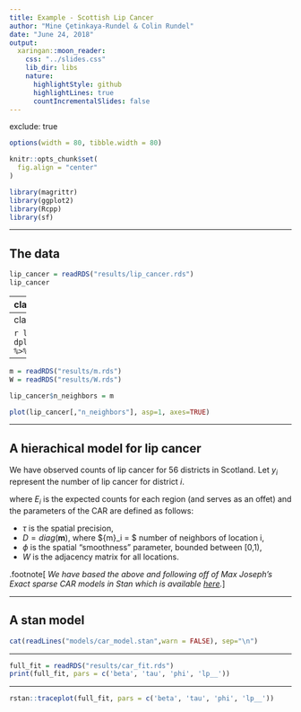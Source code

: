 ```yaml
---
title: Example - Scottish Lip Cancer
author: "Mine Çetinkaya-Rundel & Colin Rundel"
date: "June 24, 2018"
output:
  xaringan::moon_reader:
    css: "../slides.css"
    lib_dir: libs
    nature:
      highlightStyle: github
      highlightLines: true
      countIncrementalSlides: false
---
```

exclude: true

```r
options(width = 80, tibble.width = 80)

knitr::opts_chunk$set(
  fig.align = "center"
)

library(magrittr)
library(ggplot2)
library(Rcpp)
library(sf)
```

---

## The data


```r
lip_cancer = readRDS("results/lip_cancer.rds")
lip_cancer
```

---
class: middle

.pull-left[
```r
lip_cancer %>% dplyr::transmute(log(Observed)) %>% plot(asp=1, breaks=seq(0,5,0.5), axes=TRUE)
```
]

.pull-right[
```r
lip_cancer %>% dplyr::transmute(log(Expected)) %>% plot(asp=1, breaks=seq(0,5,0.5), axes=TRUE)
```
]

---
class: middle

```r
lip_cancer %>% dplyr::transmute(Observed/Expected) %>% plot(asp=1, axes=TRUE)
```

---

```r
m = readRDS("results/m.rds")
W = readRDS("results/W.rds")

lip_cancer$n_neighbors = m

plot(lip_cancer[,"n_neighbors"], asp=1, axes=TRUE)
```

---

## A hierachical model for lip cancer 

We have observed counts of lip cancer for 56 districts in Scotland. Let $y_i$ represent the number of lip cancer for district $i$.

\begin{aligned}
y_i &\sim \text{Poisson}(\lambda_i) \\
\\
\log(\lambda_i) &= \log(E_i) + x_i \beta + \omega_i \\
\\
\boldsymbol{\omega} &\sim \mathcal{N}(\boldsymbol{0},~[\tau(\boldsymbol{D}-\phi\,\boldsymbol{W})]^{-1})
\end{aligned}


where $E_i$ is the expected counts for each region (and serves as an offet) and the parameters of the CAR are defined as follows:

* $\tau$ is the spatial precision,
* $D = \mathit{diag}(\boldsymbol{m})$, where $\{m\}_i = $ number of neighbors of location i,
* $\phi$ is the spatial "smoothness" parameter, bounded between [0,1),
* $W$ is the adjacency matrix for all locations.


.footnote[
*We have based the above and following off of Max Joseph's Exact sparse CAR models in Stan which is available [here](http://mc-stan.org/users/documentation/case-studies/mbjoseph-CARStan.html).*
]

---

## A stan model

```r
cat(readLines("models/car_model.stan",warn = FALSE), sep="\n")
```

---

```r
full_fit = readRDS("results/car_fit.rds")
print(full_fit, pars = c('beta', 'tau', 'phi', 'lp__'))
```

---

```r
rstan::traceplot(full_fit, pars = c('beta', 'tau', 'phi', 'lp__'))
```

